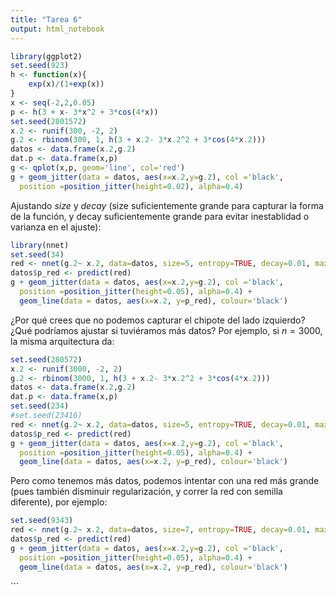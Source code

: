 ```yaml
---
title: "Tarea 6"
output: html_notebook
---
```

```r
library(ggplot2)
set.seed(923)
h <- function(x){
    exp(x)/(1+exp(x))
}
x <- seq(-2,2,0.05)
p <- h(3 + x- 3*x^2 + 3*cos(4*x))
set.seed(2801572)
x.2 <- runif(300, -2, 2)
g.2 <- rbinom(300, 1, h(3 + x.2- 3*x.2^2 + 3*cos(4*x.2)))
datos <- data.frame(x.2,g.2)
dat.p <- data.frame(x,p)
g <- qplot(x,p, geom='line', col='red')
g + geom_jitter(data = datos, aes(x=x.2,y=g.2), col ='black',
  position =position_jitter(height=0.02), alpha=0.4)
```

Ajustando *size* y *decay* (size suficientemente grande para capturar la forma
de la función, y decay suficientemente grande para evitar inestablidad o varianza
en el ajuste):

```r
library(nnet)
set.seed(34)
red <- nnet(g.2~ x.2, data=datos, size=5, entropy=TRUE, decay=0.01, maxit=1000) 
datos$p_red <- predict(red)
g + geom_jitter(data = datos, aes(x=x.2,y=g.2), col ='black',
  position =position_jitter(height=0.05), alpha=0.4) +
  geom_line(data = datos, aes(x=x.2, y=p_red), colour='black')
```

¿Por qué crees que no podemos capturar el chipote del lado izquierdo? 
¿Qué podríamos ajustar si tuviéramos más datos? Por ejemplo, si $n=3000$, la misma
arquitectura da:

```r
set.seed(280572)
x.2 <- runif(3000, -2, 2)
g.2 <- rbinom(3000, 1, h(3 + x.2- 3*x.2^2 + 3*cos(4*x.2)))
datos <- data.frame(x.2,g.2)
dat.p <- data.frame(x,p)
set.seed(234) 
#set.seed(23416)
red <- nnet(g.2~ x.2, data=datos, size=5, entropy=TRUE, decay=0.01, maxit=1000) 
datos$p_red <- predict(red)
g + geom_jitter(data = datos, aes(x=x.2,y=g.2), col ='black',
  position =position_jitter(height=0.05), alpha=0.4) +
  geom_line(data = datos, aes(x=x.2, y=p_red), colour='black')
```

Pero como tenemos más datos, podemos intentar con una red más grande 
(pues también disminuir regularización, y correr la red con semilla diferente), 
por ejemplo:

```r
set.seed(9343)
red <- nnet(g.2~ x.2, data=datos, size=7, entropy=TRUE, decay=0.01, maxit=1000) 
datos$p_red <- predict(red)
g + geom_jitter(data = datos, aes(x=x.2,y=g.2), col ='black',
  position =position_jitter(height=0.05), alpha=0.4) +
  geom_line(data = datos, aes(x=x.2, y=p_red), colour='black')
```
```

